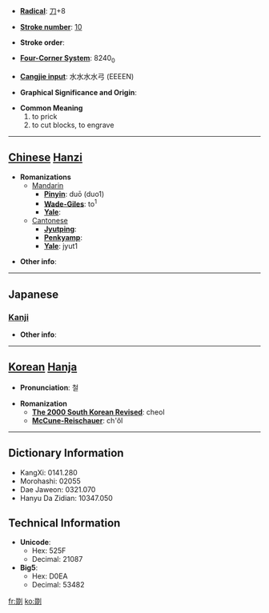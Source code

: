 * '''[[Wiktionary:Chinese radical index| Radical]]''': [[Wiktionary:Chinese radical index 刀|刀]]+8

* '''[[Wiktionary:Chinese total strokes index|Stroke number]]''': [[Wiktionary:Chinese total strokes index 10|10]]

* '''Stroke order''': 

* '''[[Wiktionary:Chinese four corner index|Four-Corner System]]''': 8240<sub>0</sub>

* '''[[Wiktionary:Chinese Cangjie index|Cangjie input]]''': 水水水水弓 (EEEEN)

* '''Graphical Significance and Origin''': 

* '''Common Meaning'''
*#to prick
*# to cut blocks, to engrave


----

== [[Chinese]] [[Hanzi]] ==

* '''Romanizations'''
** [[Mandarin]]
*** '''[[Pinyin]]''': duō (duo1)
*** '''[[Wade-Giles]]''': to<sup>1</sup>
*** '''[[Yale]]''': 
**[[Cantonese]]
***'''[[Jyutping]]''':
***'''[[Penkyamp]]''': 
***'''[[Yale]]''': jyut1

* '''Other info''': 

----

==Japanese==
===[[Kanji]]===
{{kanji|on readings=[[てつ]] (tetsu), [[てち]] (techi), [[たつ]] (tatsu), [[たち]] (tachi)
|kun readings=[[けずる]] (kezuru), [[さきとる]] (sakitoru), [[そぐ]] (sogu), [[うつ]] (utsu)
}}

* '''Other info''':  

----

== [[Korean]] [[Hanja]] ==

* '''Pronunciation''': 철

* '''Romanization'''
** '''[[The 2000 South Korean Revised Romanization|The 2000 South Korean Revised]]''': cheol
** '''[[McCune-Reischauer]]''': ch'ŏl

----

== Dictionary Information ==

* KangXi: 0141.280
* Morohashi: 02055
* Dae Jaweon: 0321.070
* Hanyu Da Zidian: 10347.050

== Technical Information ==

* '''Unicode''':
** Hex: 525F
** Decimal: 21087
* '''Big5''':
** Hex: D0EA
** Decimal: 53482

[[fr:剟]]
[[ko:剟]]